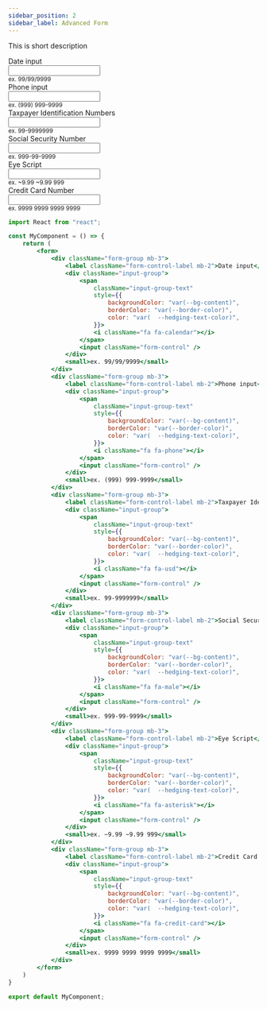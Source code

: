 ```yaml
---
sidebar_position: 2
sidebar_label: Advanced Form
---
```


This is short description


<CodePreview>
    <form>
        <div className="form-group mb-3">
            <label className="form-control-label mb-2">Date input</label>
            <div className="input-group">
                <span
                    className="input-group-text"
                    style={{
                        backgroundColor: "var(--bg-content)",
                        borderColor: "var(--border-color)",
                        color: "var(  --hedging-text-color)",
                    }}>
                    <i className="fa fa-calendar"></i>
                </span>
                <input className="form-control" />
            </div>
            <small>ex. 99/99/9999</small>
        </div>
        <div className="form-group mb-3">
            <label className="form-control-label mb-2">Phone input</label>
            <div className="input-group">
                <span
                    className="input-group-text"
                    style={{
                        backgroundColor: "var(--bg-content)",
                        borderColor: "var(--border-color)",
                        color: "var(  --hedging-text-color)",
                    }}>
                    <i className="fa fa-phone"></i>
                </span>
                <input className="form-control" />
            </div>
            <small>ex. (999) 999-9999</small>
        </div>
        <div className="form-group mb-3">
            <label className="form-control-label mb-2">Taxpayer Identification Numbers</label>
            <div className="input-group">
                <span
                    className="input-group-text"
                    style={{
                        backgroundColor: "var(--bg-content)",
                        borderColor: "var(--border-color)",
                        color: "var(  --hedging-text-color)",
                    }}>
                    <i className="fa fa-usd"></i>
                </span>
                <input className="form-control" />
            </div>
            <small>ex. 99-9999999</small>
        </div>
        <div className="form-group mb-3">
            <label className="form-control-label mb-2">Social Security Number</label>
            <div className="input-group">
                <span
                    className="input-group-text"
                    style={{
                        backgroundColor: "var(--bg-content)",
                        borderColor: "var(--border-color)",
                        color: "var(  --hedging-text-color)",
                    }}>
                    <i className="fa fa-male"></i>
                </span>
                <input className="form-control" />
            </div>
            <small>ex. 999-99-9999</small>
        </div>
        <div className="form-group mb-3">
            <label className="form-control-label mb-2">Eye Script</label>
            <div className="input-group">
                <span
                    className="input-group-text"
                    style={{
                        backgroundColor: "var(--bg-content)",
                        borderColor: "var(--border-color)",
                        color: "var(  --hedging-text-color)",
                    }}>
                    <i className="fa fa-asterisk"></i>
                </span>
                <input className="form-control" />
            </div>
            <small>ex. ~9.99 ~9.99 999</small>
        </div>
        <div className="form-group mb-3">
            <label className="form-control-label mb-2">Credit Card Number</label>
            <div className="input-group">
                <span
                    className="input-group-text"
                    style={{
                        backgroundColor: "var(--bg-content)",
                        borderColor: "var(--border-color)",
                        color: "var(  --hedging-text-color)",
                    }}>
                    <i className="fa fa-credit-card"></i>
                </span>
                <input className="form-control" />
            </div>
            <small>ex. 9999 9999 9999 9999</small>
        </div>
    </form>
</CodePreview>

```jsx title="Advanced Form"
import React from "react";

const MyComponent = () => {
    return (
        <form>
            <div className="form-group mb-3">
                <label className="form-control-label mb-2">Date input</label>
                <div className="input-group">
                    <span
                        className="input-group-text"
                        style={{
                            backgroundColor: "var(--bg-content)",
                            borderColor: "var(--border-color)",
                            color: "var(  --hedging-text-color)",
                        }}>
                        <i className="fa fa-calendar"></i>
                    </span>
                    <input className="form-control" />
                </div>
                <small>ex. 99/99/9999</small>
            </div>
            <div className="form-group mb-3">
                <label className="form-control-label mb-2">Phone input</label>
                <div className="input-group">
                    <span
                        className="input-group-text"
                        style={{
                            backgroundColor: "var(--bg-content)",
                            borderColor: "var(--border-color)",
                            color: "var(  --hedging-text-color)",
                        }}>
                        <i className="fa fa-phone"></i>
                    </span>
                    <input className="form-control" />
                </div>
                <small>ex. (999) 999-9999</small>
            </div>
            <div className="form-group mb-3">
                <label className="form-control-label mb-2">Taxpayer Identification Numbers</label>
                <div className="input-group">
                    <span
                        className="input-group-text"
                        style={{
                            backgroundColor: "var(--bg-content)",
                            borderColor: "var(--border-color)",
                            color: "var(  --hedging-text-color)",
                        }}>
                        <i className="fa fa-usd"></i>
                    </span>
                    <input className="form-control" />
                </div>
                <small>ex. 99-9999999</small>
            </div>
            <div className="form-group mb-3">
                <label className="form-control-label mb-2">Social Security Number</label>
                <div className="input-group">
                    <span
                        className="input-group-text"
                        style={{
                            backgroundColor: "var(--bg-content)",
                            borderColor: "var(--border-color)",
                            color: "var(  --hedging-text-color)",
                        }}>
                        <i className="fa fa-male"></i>
                    </span>
                    <input className="form-control" />
                </div>
                <small>ex. 999-99-9999</small>
            </div>
            <div className="form-group mb-3">
                <label className="form-control-label mb-2">Eye Script</label>
                <div className="input-group">
                    <span
                        className="input-group-text"
                        style={{
                            backgroundColor: "var(--bg-content)",
                            borderColor: "var(--border-color)",
                            color: "var(  --hedging-text-color)",
                        }}>
                        <i className="fa fa-asterisk"></i>
                    </span>
                    <input className="form-control" />
                </div>
                <small>ex. ~9.99 ~9.99 999</small>
            </div>
            <div className="form-group mb-3">
                <label className="form-control-label mb-2">Credit Card Number</label>
                <div className="input-group">
                    <span
                        className="input-group-text"
                        style={{
                            backgroundColor: "var(--bg-content)",
                            borderColor: "var(--border-color)",
                            color: "var(  --hedging-text-color)",
                        }}>
                        <i className="fa fa-credit-card"></i>
                    </span>
                    <input className="form-control" />
                </div>
                <small>ex. 9999 9999 9999 9999</small>
            </div>
        </form>
    )
}

export default MyComponent;
```